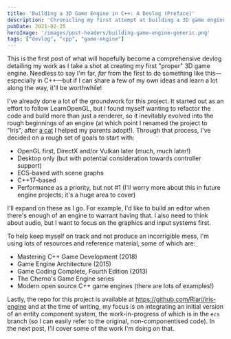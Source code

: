 ```yaml
---
title: 'Building a 3D Game Engine in C++: A Devlog (Preface)'
description: 'Chronicling my first attempt at building a 3D game engine on modern paradigms.'
pubDate: 2021-02-25
heroImage: '/images/post-headers/building-game-engine-generic.png'
tags: ["devlog", "cpp", "game-engine"]
---
```


This is the first post of what will hopefully become a comprehensive devlog detailing my work as I take a shot at creating my first "proper" 3D game engine. Needless to say I'm far, _far_ from the first to do something like this—especially in C++—but if I can share a few of my own ideas and learn a lot along the way, it'll be worthwhile!

I've already done a lot of the groundwork for this project. It started out as an effort to follow <ExternalLink url="https://learnopengl.com/">LearnOpenGL</ExternalLink>, but I found myself wanting to refactor the code and build more than just a renderer, so it inevitably evolved into the rough beginnings of an engine (at which point I renamed the project to "Iris", after <a href={irisImage.src}>a cat</a> I helped my parents adopt!). Through that process, I've decided on a rough set of goals to start with:

* OpenGL first, DirectX and/or Vulkan later (much, much later!)
* Desktop only (but with potential consideration towards controller support)
* ECS-based with scene graphs
* C++17-based
* Performance as a priority, but not #1 (I'll worry more about this in future engine projects; it's a huge area to cover)

I'll expand on these as I go. For example, I'd like to build an editor when there's enough of an engine to warrant having that. I also need to think about audio, but I want to focus on the graphics and input systems first.

To help keep myself on track and not produce an incorrigible mess, I'm using lots of resources and reference material, some of which are:

* Mastering C++ Game Development (2018)
* Game Engine Architecture (2015)
* Game Coding Complete, Fourth Edition (2013)
* <ExternalLink url="https://www.youtube.com/watch?v=JxIZbV_XjAs&list=PLlrATfBNZ98dC-V-N3m0Go4deliWHPFwT">The Cherno's Game Engine series</ExternalLink>
* Modern open source C++ game engines (<ExternalLink url="https://github.com/TheCherno/Hazel">there</ExternalLink> <ExternalLink url="https://github.com/godlikepanos/anki-3d-engine">are</ExternalLink> <ExternalLink url="https://github.com/amzeratul/halley">lots</ExternalLink> <ExternalLink url="https://github.com/nem0/LumixEngine">of</ExternalLink> <ExternalLink url="https://github.com/urho3d/Urho3D">examples</ExternalLink>!)

Lastly, the repo for this project is available at <ExternalLink url="https://github.com/Riari/iris-engine">https://github.com/Riari/iris-engine</ExternalLink> and at the time of writing, my focus is on integrating an initial version of an <ExternalLink url="https://en.wikipedia.org/wiki/Entity_component_system">entity component system</ExternalLink>, the work-in-progress of which is in the `ecs` branch (so I can easily refer to the original, non-componentised code). In the next post, I'll cover some of the work I'm doing on that.